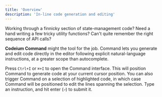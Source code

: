 ```yaml
---
title: 'Overview'
description: 'In-line code generation and editing'
---
```

Working through a finnicky section of state-management code?
Need a hand writing a few tricky utility functions?
Can't quite remember the right sequence of API calls?

**Codeium Command** might the tool for the job.
Command lets you generate and edit code directly in the editor
following explicit natural-language instructions,
at a greater scope than autocomplete.

Press `Ctrl+I` or `⌘+I` to open the Command interface.
This will position Command to generate code at your current cursor position.
You can also trigger Command on a selection of highlighted code,
in which case Command will be positioned to edit the lines spanning the selection.
Type an instruction, and hit enter (`⏎`) to submit it.